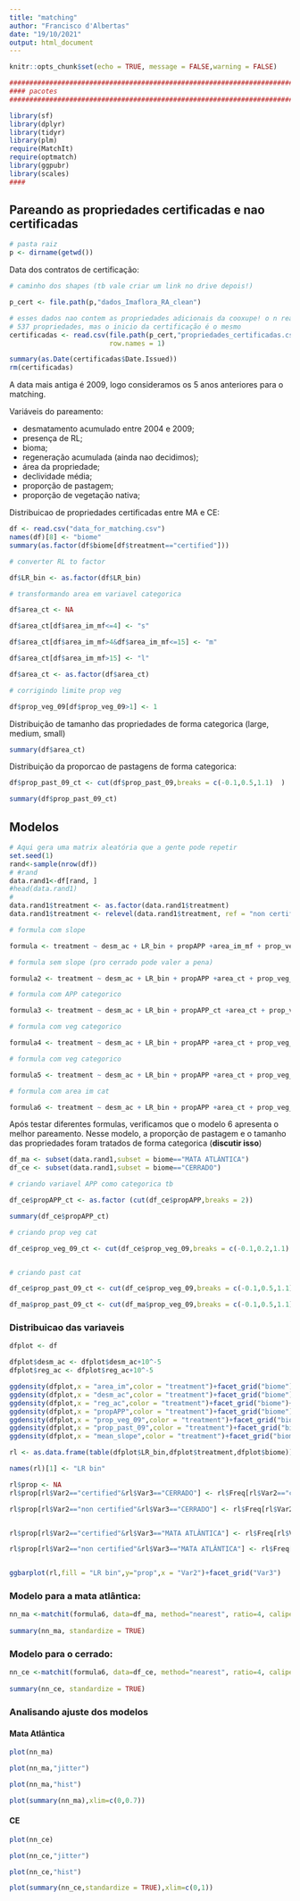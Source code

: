 ```yaml
---
title: "matching"
author: "Francisco d'Albertas"
date: "19/10/2021"
output: html_document
---
```


```r
knitr::opts_chunk$set(echo = TRUE, message = FALSE,warning = FALSE)

################################################################################
#### pacotes
################################################################################

library(sf)
library(dplyr)
library(tidyr)
library(plm)
require(MatchIt)
require(optmatch)
library(ggpubr)
library(scales)
####

```


## Pareando as propriedades certificadas e nao certificadas

```r

# pasta raiz
p <- dirname(getwd())


```


Data dos contratos de certificação:

```r

# caminho dos shapes (tb vale criar um link no drive depois!)

p_cert <- file.path(p,"dados_Imaflora_RA_clean")

# esses dados nao contem as propriedades adicionais da cooxupe! o n real é de
# 537 propriedades, mas o inicio da certificação é o mesmo
certificadas <- read.csv(file.path(p_cert,"propriedades_certificadas.csv"),
                         row.names = 1)

summary(as.Date(certificadas$Date.Issued))
rm(certificadas)

```

A data mais antiga é 2009, logo consideramos os 5 anos anteriores para o matching.

Variáveis do pareamento:

- desmatamento acumulado entre 2004 e 2009;
- presença de RL;
- bioma;
- regeneração acumulada (ainda nao decidimos);
- área da propriedade;
- declividade média;
- proporção de pastagem;
- proporção de vegetação nativa;


Distribuicao de propriedades certificadas entre MA e CE:

```r

df <- read.csv("data_for_matching.csv")
names(df)[8] <- "biome"
summary(as.factor(df$biome[df$treatment=="certified"]))

# converter RL to factor

df$LR_bin <- as.factor(df$LR_bin)

# transformando area em variavel categorica

df$area_ct <- NA

df$area_ct[df$area_im_mf<=4] <- "s"

df$area_ct[df$area_im_mf>4&df$area_im_mf<=15] <- "m"

df$area_ct[df$area_im_mf>15] <- "l"

df$area_ct <- as.factor(df$area_ct)

# corrigindo limite prop veg

df$prop_veg_09[df$prop_veg_09>1] <- 1


```


Distribuição de tamanho das propriedades de forma categorica (large, medium, small)

```r

summary(df$area_ct)


```

Distribuição da proporcao de pastagens de forma categorica:

```r

df$prop_past_09_ct <- cut(df$prop_past_09,breaks = c(-0.1,0.5,1.1)  )

summary(df$prop_past_09_ct)


```



## Modelos

```r
# Aqui gera uma matrix aleatória que a gente pode repetir
set.seed(1)
rand<-sample(nrow(df))
# #rand
data.rand1<-df[rand, ]
#head(data.rand1)
# 
data.rand1$treatment <- as.factor(data.rand1$treatment)
data.rand1$treatment <- relevel(data.rand1$treatment, ref = "non certified")

```


```r

# formula com slope

formula <- treatment ~ desm_ac + LR_bin + propAPP +area_im_mf + prop_veg_09  + prop_past_09_ct+ mean_slope 

# formula sem slope (pro cerrado pode valer a pena)

formula2 <- treatment ~ desm_ac + LR_bin + propAPP +area_ct + prop_veg_09  + prop_past_09 

# formula com APP categorico

formula3 <- treatment ~ desm_ac + LR_bin + propAPP_ct +area_ct + prop_veg_09  + prop_past_09 

# formula com veg categorico

formula4 <- treatment ~ desm_ac + LR_bin + propAPP +area_ct + prop_veg_09_ct  + prop_past_09 

# formula com veg categorico

formula5 <- treatment ~ desm_ac + LR_bin + propAPP +area_ct + prop_veg_09  + prop_past_09_ct 

# formula com area im cat

formula6 <- treatment ~ desm_ac + LR_bin + propAPP +area_ct + prop_veg_09  + prop_past_09_ct+ mean_slope + reg_ac

```


Após testar diferentes formulas, verificamos que o modelo 6 apresenta o melhor pareamento. Nesse modelo, a proporção de pastagem e o tamanho das propriedades foram tratados de forma categorica (**discutir isso**)


```r

df_ma <- subset(data.rand1,subset = biome=="MATA ATLÂNTICA")
df_ce <- subset(data.rand1,subset = biome=="CERRADO")

# criando variavel APP como categorica tb

df_ce$propAPP_ct <- as.factor (cut(df_ce$propAPP,breaks = 2))

summary(df_ce$propAPP_ct)

# criando prop veg cat

df_ce$prop_veg_09_ct <- cut(df_ce$prop_veg_09,breaks = c(-0.1,0.2,1.1)  )


# criando past cat

df_ce$prop_past_09_ct <- cut(df_ce$prop_veg_09,breaks = c(-0.1,0.5,1.1)  )

df_ma$prop_past_09_ct <- cut(df_ma$prop_veg_09,breaks = c(-0.1,0.5,1.1)  )

```


### Distribuicao das variaveis

```r

dfplot <- df

dfplot$desm_ac <- dfplot$desm_ac+10^-5
dfplot$reg_ac <- dfplot$reg_ac+10^-5

ggdensity(dfplot,x = "area_im",color = "treatment")+facet_grid("biome")+scale_x_log10()
ggdensity(dfplot,x = "desm_ac",color = "treatment")+facet_grid("biome")+scale_x_log10(labels = comma)
ggdensity(dfplot,x = "reg_ac",color = "treatment")+facet_grid("biome")+scale_x_log10(labels = comma)
ggdensity(dfplot,x = "propAPP",color = "treatment")+facet_grid("biome")
ggdensity(dfplot,x = "prop_veg_09",color = "treatment")+facet_grid("biome")
ggdensity(dfplot,x = "prop_past_09",color = "treatment")+facet_grid("biome")
ggdensity(dfplot,x = "mean_slope",color = "treatment")+facet_grid("biome")

rl <- as.data.frame(table(dfplot$LR_bin,dfplot$treatment,dfplot$biome))

names(rl)[1] <- "LR bin"

rl$prop <- NA
rl$prop[rl$Var2=="certified"&rl$Var3=="CERRADO"] <- rl$Freq[rl$Var2=="certified"&rl$Var3=="CERRADO"]/sum(rl$Freq[rl$Var2=="certified"&rl$Var3=="CERRADO"])

rl$prop[rl$Var2=="non certified"&rl$Var3=="CERRADO"] <- rl$Freq[rl$Var2=="non certified"&rl$Var3=="CERRADO"]/sum(rl$Freq[rl$Var2=="non certified"&rl$Var3=="CERRADO"])


rl$prop[rl$Var2=="certified"&rl$Var3=="MATA ATLÂNTICA"] <- rl$Freq[rl$Var2=="certified"&rl$Var3=="MATA ATLÂNTICA"]/sum(rl$Freq[rl$Var2=="certified"&rl$Var3=="MATA ATLÂNTICA"])

rl$prop[rl$Var2=="non certified"&rl$Var3=="MATA ATLÂNTICA"] <- rl$Freq[rl$Var2=="non certified"&rl$Var3=="MATA ATLÂNTICA"]/sum(rl$Freq[rl$Var2=="non certified"&rl$Var3=="MATA ATLÂNTICA"])


ggbarplot(rl,fill = "LR bin",y="prop",x = "Var2")+facet_grid("Var3")

```

### Modelo para a mata atlântica:




```r

nn_ma <-matchit(formula6, data=df_ma, method="nearest", ratio=4, caliper = 0.25,replace = T)
 
summary(nn_ma, standardize = TRUE)

```


### Modelo para o cerrado:

```r

nn_ce <-matchit(formula6, data=df_ce, method="nearest", ratio=4, caliper = 0.25,replace = T)
 
summary(nn_ce, standardize = TRUE)

```

### Analisando ajuste dos modelos

#### Mata Atlântica

```r

plot(nn_ma)

plot(nn_ma,"jitter")

plot(nn_ma,"hist")

plot(summary(nn_ma),xlim=c(0,0.7))

```




#### CE

```r

plot(nn_ce)

plot(nn_ce,"jitter")

plot(nn_ce,"hist")

plot(summary(nn_ce,standardize = TRUE),xlim=c(0,1))

```